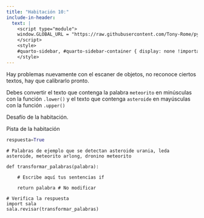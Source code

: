 ```yaml
---
title: "Habitación 10:"
include-in-header:
  text: |
    <script type="module">
    window.GLOBAL_URL = "https://raw.githubusercontent.com/Tony-Rome/pyscape/refs/heads/feature/estacion-espacial/quarto/rooms/sala_10.py";
    </script>
    <style>
    #quarto-sidebar, #quarto-sidebar-container { display: none !important; }
    </style>
---
```


Hay problemas nuevamente con el escaner de objetos, no reconoce ciertos textos, hay que calibrarlo pronto.

Debes convertir el texto que contenga la palabra `meteorito` en minúsculas con la función `.lower()`
y el texto que contenga `asteroide` en mayúsculas con la función `.upper()`

<div class="alert alert-info">
Desafío de la habitación.
</div>

::: {.callout-tip title="Pista" collapse="true"}
Pista de la habitación

```python 
respuesta=True
```
:::

```pyodide-python
# Palabras de ejemplo que se detectan asteroide urania, leda asteroide, meteorito arlong, dronino meteorito

def transformar_palabras(palabra):

    # Escribe aquí tus sentencias if

    return palabra # No modificar

# Verifica la respuesta
import sala
sala.revisar(transformar_palabras)
```